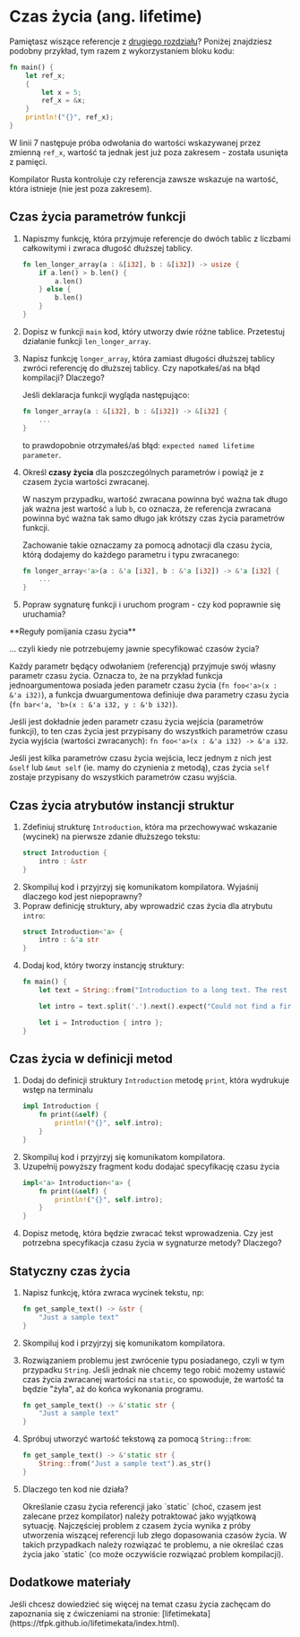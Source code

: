 
# Czas życia (ang. lifetime)

Pamiętasz wiszące referencje z  [drugiego rozdziału](/02-ownership/03-borrow/#praca-z-referencjami)? Poniżej znajdziesz podobny przykład, tym razem z wykorzystaniem bloku kodu:
```rust copy showLineNumbers {7}
fn main() {
    let ref_x;
    {
        let x = 5;
        ref_x = &x;
    }
    println!("{}", ref_x);
}
```
W linii 7 następuje próba odwołania do wartości wskazywanej przez zmienną `ref_x`, wartość ta jednak jest już poza zakresem - została usunięta z pamięci.

<Callout type="info">
Kompilator Rusta kontroluje czy referencja zawsze wskazuje na wartość, która istnieje (nie jest poza zakresem).
</Callout>


## Czas życia parametrów funkcji

1. Napiszmy funkcję, która przyjmuje referencje do dwóch tablic z liczbami całkowitymi i zwraca długość dłuższej tablicy.
    ```rust copy
    fn len_longer_array(a : &[i32], b : &[i32]) -> usize {
        if a.len() > b.len() {
            a.len()
        } else {
            b.len()
        }
    }
    ```
1. Dopisz w funkcji `main` kod, który utworzy dwie różne tablice. Przetestuj działanie funkcji `len_longer_array`.
1. Napisz funkcję `longer_array`, która zamiast długości dłuższej tablicy zwróci referencję do dłuższej tablicy. Czy napotkałeś/aś na błąd kompilacji? Dlaczego?
  
    Jeśli deklaracja funkcji wygląda następująco: 
    ```rust 
    fn longer_array(a : &[i32], b : &[i32]) -> &[i32] {
        ...
    }
    ```
    to prawdopobnie otrzymałeś/aś błąd: `expected named lifetime parameter`.
1. Określ **czasy życia** dla poszczególnych parametrów i powiąż je z czasem życia wartości zwracanej. 

    W naszym przypadku, wartość zwracana powinna być ważna tak długo jak ważna jest wartość `a` lub `b`, co oznacza, że referencja zwracana powinna być ważna tak samo długo jak krótszy czas życia parametrów funkcji. 

    Zachowanie takie oznaczamy za pomocą adnotacji dla czasu życia, którą dodajemy do każdego parametru i typu zwracanego:

    ```rust
    fn longer_array<'a>(a : &'a [i32], b : &'a [i32]) -> &'a [i32] {
        ...
    }
    ```
1. Popraw sygnaturę funkcji i uruchom program - czy kod poprawnie się uruchamia? 

<Callout type="info">
**Reguły pomijania czasu życia** 

... czyli kiedy nie potrzebujemy jawnie specyfikować czasów życia?

Każdy parametr będący odwołaniem (referencją) przyjmuje swój własny parametr czasu życia. Oznacza to, że na przykład  funkcja jednoargumentowa posiada jeden parametr czasu życia (`fn foo<'a>(x : &'a i32)`), a funkcja dwuargumentowa definiuje dwa parametry czasu życia (`fn bar<'a, 'b>(x : &'a i32, y : &'b i32)`).

Jeśli jest dokładnie jeden parametr czasu życia wejścia (parametrów funkcji), to ten czas życia jest przypisany do wszystkich parametrów czasu życia wyjścia (wartości zwracanych): `fn foo<'a>(x : &'a i32) -> &'a i32`.

Jeśli jest kilka parametrów czasu życia wejścia, lecz jednym z nich jest `&self` lub `&mut self` (ie. mamy do czynienia z metodą), czas życia `self` zostaje przypisany do wszystkich parametrów czasu wyjścia.

</Callout>


## Czas życia atrybutów instancji struktur

1. Zdefiniuj strukturę `Introduction`, która ma przechowywać wskazanie (wycinek) na pierwsze zdanie dłuższego tekstu:
    ```rust
    struct Introduction {
        intro : &str
    }
    ```
1. Skompiluj kod i przyjrzyj się komunikatom kompilatora. Wyjaśnij dlaczego kod jest niepoprawny?
1. Popraw definicję struktury, aby wprowadzić czas życia dla atrybutu `intro`:
    ```rust
    struct Introduction<'a> {
        intro : &'a str
    }
    ```
1. Dodaj kod, który tworzy instancję struktury:
    ```rust
    fn main() {
        let text = String::from("Introduction to a long text. The rest of long text with many sentences.");

        let intro = text.split('.').next().expect("Could not find a first sentence.");

        let i = Introduction { intro };
    }
    ```


## Czas życia w definicji metod

1. Dodaj do definicji struktury `Introduction` metodę `print`, która wydrukuje wstęp na terminalu
    ```rust
    impl Introduction {
        fn print(&self) {
            println!("{}", self.intro);
        }
    }
    ```
1. Skompiluj kod i przyjrzyj się komunikatom kompilatora. 
1. Uzupełnij powyższy fragment kodu dodajać specyfikację czasu życia
    ```rust
    impl<'a> Introduction<'a> {
        fn print(&self) {
            println!("{}", self.intro);
        }
    }
    ```
1. Dopisz metodę, która będzie zwracać tekst wprowadzenia. Czy jest potrzebna specyfikacja czasu życia w sygnaturze metody? Dlaczego?


## Statyczny czas życia

1. Napisz funkcję, która zwraca wycinek tekstu, np:
    ```rust
    fn get_sample_text() -> &str {
        "Just a sample text"
    }
    ```
1. Skompiluj kod i przyjrzyj się komunikatom kompilatora. 
1. Rozwiązaniem problemu jest zwrócenie typu posiadanego, czyli w tym przypadku `String`. Jeśli jednak nie chcemy tego robić możemy ustawić czas życia zwracanej wartości na `static`, co spowoduje, że wartość ta będzie "żyła", aż do końca wykonania programu.
    ```rust
    fn get_sample_text() -> &'static str {
        "Just a sample text"
    }
    ```
1. Spróbuj utworzyć wartość tekstową za pomocą `String::from`:
    ```rust
    fn get_sample_text() -> &'static str {
        String::from("Just a sample text").as_str()
    }
    ```
1. Dlaczego ten kod nie działa?

    <Callout type="info">
    Określanie czasu życia referencji jako `static` (choć, czasem jest zalecane przez kompilator) należy potraktować jako wyjątkową sytuację. Najczęściej problem z czasem życia wynika z próby utworzenia wiszącej referencji lub złego dopasowania czasów życia. W takich przypadkach należy rozwiązać te problemu, a nie określać czas życia jako `static` (co może oczywiście rozwiązać problem kompilacji).         
    </Callout>

## Dodatkowe materiały

<Callout type="info">
Jeśli chcesz dowiedzieć się więcej na temat czasu życia zachęcam do zapoznania się z ćwiczeniami na stronie: [lifetimekata](https://tfpk.github.io/lifetimekata/index.html).
</Callout>